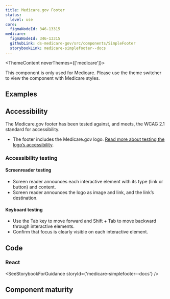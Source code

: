 ```yaml
---
title: Medicare.gov Footer
status:
  level: use
core:
  figmaNodeId: 346-13315
medicare:
  figmaNodeId: 346-13315
  githubLink: ds-medicare-gov/src/components/SimpleFooter
  storybookLink: medicare-simplefooter--docs
---
```



<ThemeContent neverThemes={['medicare']}>
  <Alert variation="error">
    <p class="ds-c-alert__text">
      This component is only used for Medicare. Please use the theme switcher to view the component
      with Medicare styles.
    </p>
  </Alert>
</ThemeContent>

## Examples

<StorybookExample componentName="footer" storyId="medicare-simplefooter--default" />

## Accessibility

The Medicare.gov footer has been tested against, and meets, the WCAG 2.1 standard for
accessibility.

- The footer includes the Medicare.gov logo. [Read more about testing the logo’s
accessibility](/components/logos/medicare-logo/?theme=medicare).

### Accessibility testing

#### Screenreader testing

- Screen reader announces each interactive element with its type (link or button) and content.
- Screen reader announces the logo as image and link, and the link’s destination.

#### Keyboard testing

- Use the Tab key to move forward and Shift + Tab to move backward
through interactive elements.
- Confirm that focus is clearly visible on each interactive element.

## Code

### React

<SeeStorybookForGuidance storyId={'medicare-simplefooter--docs'} />

## Component maturity

<MaturityChecklist
  a11yStandards={true}
  color={true}
  forcedColors={false}
  screenReaders={true}
  keyboardNavigable={true}
  storybook={true}
  responsive={true}
  spanish={false}
  completeUiKit={false}
  responsiveUiKit={false}
  tokensInCode={true}
  tokensInSketch={true}
/>
